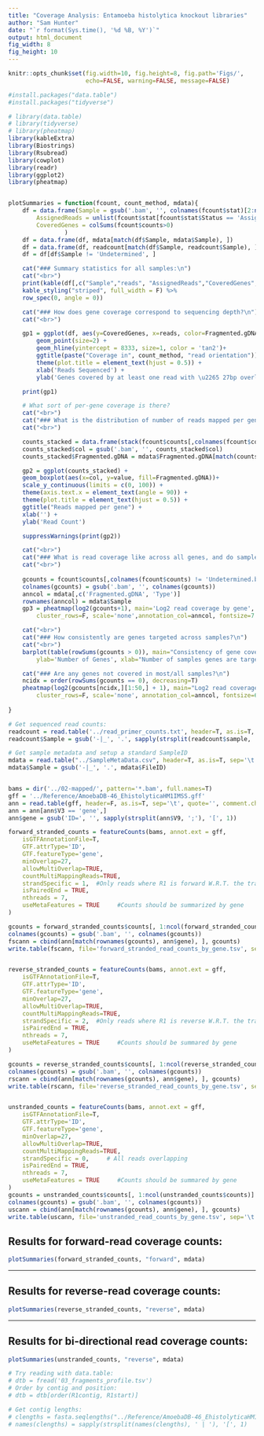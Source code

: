 ```yaml
---
title: "Coverage Analysis: Entamoeba histolytica knockout libraries"
author: "Sam Hunter"
date: "`r format(Sys.time(), '%d %B, %Y')`"
output: html_document
fig_width: 8
fig_height: 10
---
```


```r
knitr::opts_chunk$set(fig.width=10, fig.height=8, fig.path='Figs/',
                      echo=FALSE, warning=FALSE, message=FALSE)
```

```r
#install.packages("data.table")
#install.packages("tidyverse")

# library(data.table)
# library(tidyverse)
# library(pheatmap)
library(kableExtra)
library(Biostrings)
library(Rsubread)
library(cowplot)
library(readr)
library(ggplot2)
library(pheatmap)



```

```r

plotSummaries = function(fcount, count_method, mdata){
    df = data.frame(Sample = gsub('.bam', '', colnames(fcount$stat)[2:ncol(fcount$stat)]),
        AssignedReads = unlist(fcount$stat[fcount$stat$Status == 'Assigned', 2:ncol(fcount$stat), ]),
        CoveredGenes = colSums(fcount$counts>0)
                )
    df = data.frame(df, mdata[match(df$Sample, mdata$Sample), ])                
    df = data.frame(df, readcount[match(df$Sample, readcount$Sample), ])
    df = df[df$Sample != 'Undetermined', ]

    cat("### Summary statistics for all samples:\n")
    cat("<br>")
    print(kable(df[,c("Sample","reads", "AssignedReads","CoveredGenes","Fragmented.gDNA", "Type", "Rep", "PCR.Cycles")], padding=2) %>%
    kable_styling("striped", full_width = F) %>%
    row_spec(0, angle = 0))

    cat("### How does gene coverage correspond to sequencing depth?\n")
    cat("<br>")

    gp1 = ggplot(df, aes(y=CoveredGenes, x=reads, color=Fragmented.gDNA, shape=Type, label=Sample) ) + 
        geom_point(size=2) + 
        geom_hline(yintercept = 8333, size=1, color = 'tan2')+
        ggtitle(paste("Coverage in", count_method, "read orientation")) +
        theme(plot.title = element_text(hjust = 0.5)) +
        xlab('Reads Sequenced') + 
        ylab('Genes covered by at least one read with \u2265 27bp overlap')

    print(gp1)

    # What sort of per-gene coverage is there?
    cat("<br>")
    cat("### What is the distribution of number of reads mapped per gene?\n")
    cat("<br>")

    counts_stacked = data.frame(stack(fcount$counts[,colnames(fcount$counts) != 'Undetermined.bam']))
    counts_stacked$col = gsub('.bam', '', counts_stacked$col)
    counts_stacked$Fragmented.gDNA = mdata$Fragmented.gDNA[match(counts_stacked$col, mdata$Sample)]

    gp2 = ggplot(counts_stacked) + 
    geom_boxplot(aes(x=col, y=value, fill=Fragmented.gDNA))+
    scale_y_continuous(limits = c(0, 100)) +
    theme(axis.text.x = element_text(angle = 90)) +
    theme(plot.title = element_text(hjust = 0.5)) +
    ggtitle("Reads mapped per gene") +
    xlab('') + 
    ylab('Read Count')

    suppressWarnings(print(gp2))

    cat("<br>")
    cat("### What is read coverage like across all genes, and do samples cluster by prep?\n")
    cat("<br>")
    
    gcounts = fcount$counts[,colnames(fcount$counts) != 'Undetermined.bam']
    colnames(gcounts) = gsub('.bam', '', colnames(gcounts))
    anncol = mdata[,c('Fragmented.gDNA', 'Type')]
    rownames(anncol) = mdata$Sample
    gp3 = pheatmap(log2(gcounts+1), main='Log2 read coverage by gene', show_rownames=F, ylab='Genes', 
        cluster_rows=F, scale='none',annotation_col=anncol, fontsize=7 )

    cat("<br>")
    cat("### How consistently are genes targeted across samples?\n")
    cat("<br>")
    barplot(table(rowSums(gcounts > 0)), main="Consistency of gene coverage", 
        ylab='Number of Genes', xlab="Number of samples genes are targeted in")

    cat("### Are any genes not covered in most/all samples?\n")
    ncidx = order(rowSums(gcounts == 0), decreasing=T)
    pheatmap(log2(gcounts[ncidx,][1:50,] + 1), main="Log2 read coverage, 50 lowest covered",
        cluster_rows=F, scale='none', annotation_col=anncol, fontsize=6)
    
}
```

```r
# Get sequenced read counts:
readcount = read.table('../read_primer_counts.txt', header=T, as.is=T, sep=' ')
readcount$Sample = gsub('-|_', '.', sapply(strsplit(readcount$sample, '_S'), '[', 1))

# Get sample metadata and setup a standard SampleID
mdata = read.table("../SampleMetaData.csv", header=T, as.is=T, sep='\t')
mdata$Sample = gsub('-|_', '.', mdata$FileID)


bams = dir('../02-mapped/', pattern='*.bam', full.names=T)
gff = '../Reference/AmoebaDB-46_EhistolyticaHM1IMSS.gff'
ann = read.table(gff, header=F, as.is=T, sep='\t', quote='', comment.char='#')
ann = ann[ann$V3 == 'gene',]
ann$gene = gsub('ID=', '', sapply(strsplit(ann$V9, ';'), '[', 1))

forward_stranded_counts = featureCounts(bams, annot.ext = gff, 
    isGTFAnnotationFile=T, 
    GTF.attrType='ID',
    GTF.featureType='gene',
    minOverlap=27,
    allowMultiOverlap=TRUE,
    countMultiMappingReads=TRUE,
    strandSpecific = 1,  #Only reads where R1 is forward W.R.T. the transcript are counted
    isPairedEnd = TRUE,
    nthreads = 7,
    useMetaFeatures = TRUE     #Counts should be summarized by gene
)

gcounts = forward_stranded_counts$counts[, 1:ncol(forward_stranded_counts$counts)]
colnames(gcounts) = gsub('.bam', '', colnames(gcounts))
fscann = cbind(ann[match(rownames(gcounts), ann$gene), ], gcounts)
write.table(fscann, file='forward_stranded_read_counts_by_gene.tsv', sep='\t', row.names=F, col.names=T)


reverse_stranded_counts = featureCounts(bams, annot.ext = gff, 
    isGTFAnnotationFile=T, 
    GTF.attrType='ID',
    GTF.featureType='gene',
    minOverlap=27,
    allowMultiOverlap=TRUE,
    countMultiMappingReads=TRUE,
    strandSpecific = 2,  #Only reads where R1 is reverse W.R.T. the transcript are counted
    isPairedEnd = TRUE,
    nthreads = 7,
    useMetaFeatures = TRUE     #Counts should be summared by gene
)

gcounts = reverse_stranded_counts$counts[, 1:ncol(reverse_stranded_counts$counts)]
colnames(gcounts) = gsub('.bam', '', colnames(gcounts))
rscann = cbind(ann[match(rownames(gcounts), ann$gene), ], gcounts)
write.table(rscann, file='reverse_stranded_read_counts_by_gene.tsv', sep='\t', row.names=F, col.names=T)


unstranded_counts = featureCounts(bams, annot.ext = gff, 
    isGTFAnnotationFile=T, 
    GTF.attrType='ID',
    GTF.featureType='gene',
    minOverlap=27,
    allowMultiOverlap=TRUE,
    countMultiMappingReads=TRUE,
    strandSpecific = 0,     # All reads overlapping 
    isPairedEnd = TRUE,
    nthreads = 7,
    useMetaFeatures = TRUE     #Counts should be summared by gene
)
gcounts = unstranded_counts$counts[, 1:ncol(unstranded_counts$counts)]
colnames(gcounts) = gsub('.bam', '', colnames(gcounts))
uscann = cbind(ann[match(rownames(gcounts), ann$gene), ], gcounts)
write.table(uscann, file='unstranded_read_counts_by_gene.tsv', sep='\t', row.names=F, col.names=T)


```

## Results for forward-read coverage counts:
```r
plotSummaries(forward_stranded_counts, "forward", mdata)
```

*****

## Results for reverse-read coverage counts:
```r
plotSummaries(reverse_stranded_counts, "reverse", mdata)
```

*****

## Results for bi-directional read coverage counts:
```r
plotSummaries(unstranded_counts, "reverse", mdata)

```


```r

# Try reading with data.table:
# dtb = fread('03_fragments_profile.tsv')
# Order by contig and position:
# dtb = dtb[order(R1contig, R1start)]

# Get contig lengths:
# clengths = fasta.seqlengths("../Reference/AmoebaDB-46_EhistolyticaHM1IMSS_Genome.fasta")
# names(clengths) = sapply(strsplit(names(clengths), ' | '), '[', 1)


```
